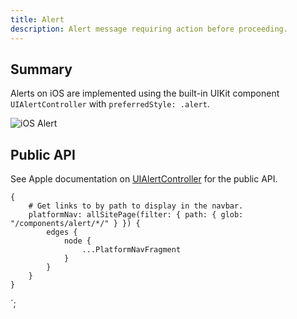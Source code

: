 ```yaml
---
title: Alert
description: Alert message requiring action before proceeding.
---
```



<ComponentHeader data={props.data} />

## Summary

Alerts on iOS are implemented using the built-in UIKit component `UIAlertController` with `preferredStyle: .alert`.

![iOS Alert](/img/ios-alert.png)

## Public API

See Apple documentation on [UIAlertController](https://developer.apple.com/documentation/uikit/uialertcontroller) for the public API.

    {
        # Get links to by path to display in the navbar.
        platformNav: allSitePage(filter: { path: { glob: "/components/alert/*/" } }) {
            edges {
                node {
                    ...PlatformNavFragment
                }
            }
        }
    }
`;
